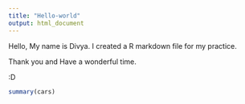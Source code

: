 ---
title: "Hello-world"
output: html_document
---

Hello, My name is Divya. I created a R markdown file for my practice.

Thank you and Have a wonderful time.

:D









```{r cars}
summary(cars)
```


